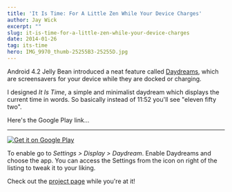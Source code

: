 ```yaml
---
title: 'It Is Time: For A Little Zen While Your Device Charges'
author: Jay Wick
excerpt: ""
slug: it-is-time-for-a-little-zen-while-your-device-charges
date: 2014-01-26
tag: its-time
hero: IMG_9970_thumb-25255B3-25255D.jpg
---
```


​Android 4.2 Jelly Bean introduced a neat feature called [Daydreams](https://www.phonearena.com/news/Feature-Android-4.2-Daydream-mode_id36641), which are screensavers for your device while they are docked or charging.

I designed *It Is Time*, a simple and minimalist daydream which displays the current time in words. So basically instead of 11:52 you'll see "eleven fifty two".

Here's the Google Play link...

****

[![Get it on Google Play](./market-link.png)](https://play.google.com/store/apps/details?id=com.jaywick.labs.timeinwords)

To enable go to *Settings > Display > Daydream*. Enable Daydreams and choose the app. You can access the Settings from the icon on right of the listing to tweak it to your liking.

Check out the [project page](/portfolio/itistime) while you're at it!